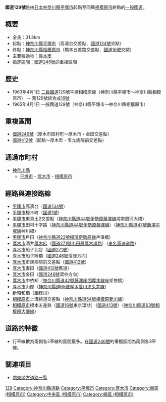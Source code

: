 {{Infobox_road
|highway_name      = 國道129號
|marker_image      = [[File:Japanese_National_Route_Sign_0129.svg|100px]]
|length_km    = 31.3
|starting_terminus = [[神奈川縣|神奈川縣]][[平塚市|平塚市]]
|ending_terminus   = 神奈川縣[[相模原市|相模原市]]
|cities            = 
|established       = 1963年
|system            = [[一般國道|一般國道]]
|junction          = [[File:Japanese_National_Route_Sign_0134.svg|24px]][[國道134號|國道134號]]<br />[[File:Japanese_National_Route_Sign_0001.svg|24px]][[國道1號_(日本)|國道1號]]<br />[[東名高速道路|東名高速道路]]<br />[[File:Japanese_National_Route_Sign_0271.svg|24px]][[國道271號|國道271號]]<br />[[小田原厚木道路|小田原厚木道路]]<br />[[File:Japanese_National_Route_Sign_0246.svg|24px]][[國道246號|國道246號]]<br />[[File:Japanese_National_Route_Sign_0412.svg|24px]][[國道412號|國道412號]]<br />[[File:Japanese_National_Route_Sign_0016.svg|24px]][[國道16號|國道16號]]<br />[[File:Japanese_National_Route_Sign_0413.svg|24px]][[國道413號|國道413號]]
}}
'''國道129號'''是由[[日本|日本]][[神奈川縣|神奈川縣]][[平塚市|平塚市]]起點至同縣[[相模原市|相模原市]]終點的[[一般國道|一般國道]]。

==概要==
*全長：31.3km
*起點：[[神奈川縣|神奈川縣]][[平塚市|平塚市]]（高濱台交差點、[[國道134號|國道134號]]交點）
*終點：[[神奈川縣|神奈川縣]][[相模原市|相模原市]]（橋本五差路交差點、[[國道16號|國道16號]]交點）
*主要經過地：[[厚木市|厚木市]]
*[[指定區間|指定區間]]：[[國道246號|國道246號]]的重複區間

==歷史==
*1963年4月1日 [[二級國道|二級國道]]129號平塚相模原線（神奈川縣平塚市～神奈川縣相模原市） -- 舊129號統合成[[國道16號|16號]]
*1965年4月1日 一般國道129號（神奈川縣平塚市～神奈川縣相模原市）

==重複區間==
*[[國道246號|國道246號]]（厚木市田村町～厚木市・金田交差點）
*[[國道412號|國道412號]]（起點～厚木市・市立病院前交差點）

==通過市町村==
*[[神奈川縣|神奈川縣]]
**[[平塚市|平塚市]] - [[厚木市|厚木市]] - [[相模原市|相模原市]]

==經路與連接路線==
*[[平塚市|平塚市]]高濱台（[[國道134號|國道134號]]）
*[[平塚市|平塚市]]榎木町（[[國道1號_(日本)|國道1號]]）
*[[平塚市|平塚市]]東真土2交差點（[[神奈川縣道44號伊勢原藤澤線|神奈川縣道44號伊勢原藤澤線]]湘南銀河大橋）
*[[平塚市|平塚市]]田村十字路（[[神奈川縣道44號伊勢原藤澤線|神奈川縣道44號伊勢原藤澤線]]）（[[神奈川縣道47號藤澤平塚線|神奈川縣道47號藤澤平塚線]]神川橋）
*[[平塚市|平塚市]]戶田（[[神奈川縣道22號橫濱伊勢原線|神奈川縣道22號橫濱伊勢原線]]戶澤橋）
*[[厚木市|厚木市]]酒井[[厚木IC|厚木IC]]（[[國道271號|國道271號]][[小田原厚木道路|小田原厚木道路]]）（[[東名高速道路|東名高速道路]]）
*[[厚木市|厚木市]]船子北谷（[[國道271號|國道271號]]）
*[[厚木市|厚木市]]船子陸橋（[[國道246號|國道246號]]沼津方向） 
*[[厚木市|厚木市]]市民病院前交差點（[[國道412號|國道412號]]）
*[[厚木市|厚木市]]妻田（[[國道412號|國道412號]]舊道）
*[[厚木市|厚木市]]金田（[[國道246號|國道246號]]澀谷方向）
*[[厚木市|厚木市]]中依知（[[神奈川縣道42號藤澤座間厚木線|神奈川縣道42號藤澤座間厚木線]]座架依橋）
*[[厚木市|厚木市]]山際（[[神奈川縣道65號厚木愛川津久井線|神奈川縣道65號厚木愛川津久井線]]）
*新昭和橋（[[相模川|相模川]]）
*[[相模原市|相模原市]]上溝繞道交差點（[[神奈川縣道54號相模原愛川線|神奈川縣道54號相模原愛川線]]）
*[[相模原市|相模原市]]橋本五差路（[[國道16號|國道16號]]東京環狀）（[[國道413號|國道413號]]）（[[神奈川縣道63號相模原大磯線|神奈川縣道63號相模原大磯線]]）

==道路的特徵==
*行車線數為兩側各2車線的區間最多。在[[國道246號|國道246號]]的重複區間為兩側各3車線。

==關連項目==
*[[關東地方道路一覽|關東地方道路一覽]]
{{日本一般國道列表}}
[[Category:日本國道|129]]
[[Category:神奈川縣道路|Category:神奈川縣道路]]
[[Category:平塚市|Category:平塚市]]
[[Category:厚木市|Category:厚木市]]
[[Category:南區_(相模原市)|Category:南區 (相模原市)]]
[[Category:中央區_(相模原市)|Category:中央區 (相模原市)]]
[[Category:綠區_(相模原市)|Category:綠區 (相模原市)]]